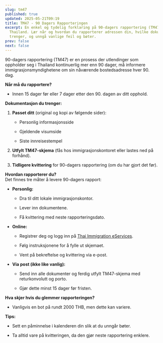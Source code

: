 ```yaml
---
slug: tm47
published: true
updated: 2025-05-21T09:19
title: TM47 - 90 Dagers Rapporteringen
excerpt: En enkel og tydelig forklaring på 90-dagers rapportering (TM47) i
  Thailand. Lær når og hvordan du rapporterer adressen din, hvilke dokumenter du
  trenger, og unngå vanlige feil og bøter.
prev: false
next: false
---
```

90-dagers rapportering (TM47) er en prosess der utlendinger som oppholder seg i Thailand kontinuerlig mer enn 90 dager, må informere immigrasjonsmyndighetene om sin nåværende bostedsadresse hver 90. dag.

**Når må du rapportere?**

*   Innen 15 dager før eller 7 dager etter den 90. dagen av ditt opphold.
    

**Dokumentasjon du trenger:**

1.  **Passet ditt** (original og kopi av følgende sider):
    
    *   Personlig informasjonsside
        
    *   Gjeldende visumside
        
    *   Siste innreisestempel
        
2.  **Utfylt TM47-skjema** (fås hos immigrasjonskontoret eller lastes ned på forhånd).
    
3.  **Tidligere kvittering** for 90-dagers rapportering (om du har gjort det før).
    

**Hvordan rapporterer du?**  
Det finnes tre måter å levere 90-dagers rapport:

*   **Personlig:**
    
    *   Dra til ditt lokale immigrasjonskontor.
        
    *   Lever inn dokumentene.
        
    *   Få kvittering med neste rapporteringsdato.
        
*   **Online:**
    
    *   Registrer deg og logg inn på [Thai Immigration eServices](https://tm47.immigration.go.th/).
        
    *   Følg instruksjonene for å fylle ut skjemaet.
        
    *   Vent på bekreftelse og kvittering via e-post.
        
*   **Via post (ikke like vanlig):**
    
    *   Send inn alle dokumenter og ferdig utfylt TM47-skjema med returkonvolutt og porto.
        
    *   Gjør dette minst 15 dager før fristen.
        

**Hva skjer hvis du glemmer rapporteringen?**

*   Vanligvis en bot på rundt 2000 THB, men dette kan variere.
    

**Tips:**

*   Sett en påminnelse i kalenderen din slik at du unngår bøter.
    
*   Ta alltid vare på kvitteringen, da den gjør neste rapportering enklere.